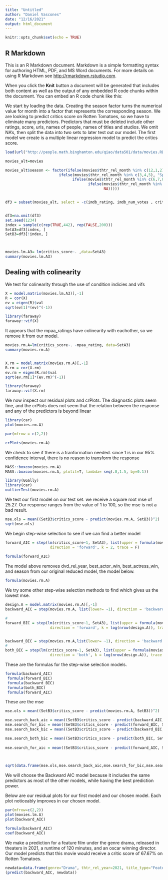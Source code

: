 ---
title: "Untitled"
author: "Daniel Vascones"
date: "12/16/2021"
output: html_document
---





```{r setup, include=FALSE}
knitr::opts_chunk$set(echo = TRUE)
```

## R Markdown

This is an R Markdown document. Markdown is a simple formatting syntax for authoring HTML, PDF, and MS Word documents. For more details on using R Markdown see <http://rmarkdown.rstudio.com>.

When you click the **Knit** button a document will be generated that includes both content as well as the output of any embedded R code chunks within the document. You can embed an R code chunk like this:





We start by loading the data. Creating the season factor turns the numerical value for month into a factor that represents the corresponding season. We are looking to predict critics score on Rotten Tomatoes, so we have to eliminate many predictors. Predictors that must be deleted include other ratings, score, urls, names of people, names of titles and studios. We omit NA's, then split the data into two sets to later test out our model. The first model we create is a multiple linear regression model to predict the critics score.

```{r}
load(url("http://people.math.binghamton.edu/qiao/data501/data/movies.RData"))

movies_alt=movies

movies_alt$season <- factor(ifelse(movies$thtr_rel_month %in% c(12,1,2), "Winter",
                        ifelse(movies$thtr_rel_month %in% c(3,4,5), "Spring",
                              ifelse(movies$thtr_rel_month %in% c(6,7,8), "Summer",
                                     ifelse(movies$thtr_rel_month %in% c(9,10,11), "Fall",
                                            NA)))))


df3 = subset(movies_alt, select = -c(imdb_rating, imdb_num_votes , critics_rating, audience_rating, audience_score, best_pic_nom, best_pic_win, top200_box, imdb_url, rt_url, actor1, actor2, actor3, actor4, actor5, director, title, studio, thtr_rel_month,thtr_rel_day, dvd_rel_month, dvd_rel_day))


df3=na.omit(df3)
set.seed(1234)
index = sample(c(rep(TRUE,442), rep(FALSE,200)))
SetA3=df3[index, ]
SetB3=df3[!index, ]



movies.lm.A3= lm(critics_score~. ,data=SetA3)
summary(movies.lm.A3)

```

## Dealing with colinearity
We test for colinearity through the use of condition indicies and vifs

```{r}
X = model.matrix(movies.lm.A3)[,-1]
R = cor(X)
ev = eigen(R)$val
sqrt(ev[1]*(ev)^(-1))

library(faraway)
faraway::vif(X)


```

It appears that the mpaa_ratings have colinearity with eachother, so we remove it from our model.


```{r}
movies.rm.A=lm(critics_score~. -mpaa_rating, data=SetA3)
summary(movies.rm.A)


X.rm = model.matrix(movies.rm.A)[,-1]
R.rm = cor(X.rm)
ev.rm = eigen(R.rm)$val
sqrt(ev.rm[1]*(ev.rm)^(-1))

library(faraway)
faraway::vif(X.rm)


```

We now inspect our residual plots and crPlots. The diagnostic plots seem fine, and the crPlots does not seem that the relation between the response and any of the predictors is beyond linear

```{r}

library(car)
plot(movies.rm.A)

par(mfrow = c(2,2))

crPlots(movies.rm.A)
```
We check to see if  there is a tranformation needed. since 1 is in our 95% confidence interval, there is no reason to transform the response

```{r}

MASS::boxcox(movies.rm.A)
MASS::boxcox(movies.rm.A, plotit=T, lambda= seq(.8,1.5, by=0.1))
```





```{r}
library(GGally)
library(car)
outlierTest(movies.rm.A)

```



We test our first model on our test set. we receive a square root mse of 25.27. Our response ranges from the value of 1 to 100, so the mse is not a bad result.

```{r}

mse.ols = mean((SetB3$critics_score - predict(movies.rm.A, SetB3))^2)              
sqrt(mse.ols)
```
We begin step-wise selection to see if we can find a better model

```{r}

forward_AIC = step(lm(critics_score~1, SetA3), list(upper = formula(movies.rm.A)), 
                    direction = 'forward', k = 2, trace = F)
 
formula(forward_AIC)
```

The model above removes dvd_rel_year, best_actor_win,  best_actress_win, and season from our original reduced model, the model below.
```{r}
formula(movies.rm.A)

```






We try some other step-wise selection methods to find which gives us the lowest mse.

```{r}
design.A = model.matrix(movies.rm.A)[,-1]
backward_AIC = step(movies.rm.A, list(lower= ~1), direction = 'backward', trace = F)

# 
forward_BIC = step(lm(critics_score~1, SetA3), list(upper = formula(movies.rm.A)), 
                    direction = 'forward', k = log(nrow(design.A)), trace = F)


backward_BIC = step(movies.rm.A,list(lower= ~1), direction = 'backward', k=log(nrow(design.A)), trace = F)
# 
both_BIC = step(lm(critics_score~1, SetA3), list(upper = formula(movies.rm.A), lower= ~ 1), 
                    direction = 'both', k = log(nrow(design.A)), trace = F)
```

These are the formulas for the step-wise selection models.

```{r}
formula(backward_AIC)
 formula(forward_BIC)
 formula(backward_BIC)
 formula(both_BIC)
 formula(forward_AIC)
```



These are the mse
```{r}
mse.ols = mean((SetB3$critics_score - predict(movies.rm.A, SetB3))^2)              

mse.search_back_aic = mean((SetB3$critics_score - predict(backward_AIC, SetB3))^2)  
mse.search_for_bic = mean((SetB3$critics_score - predict(forward_BIC, SetB3))^2) 
mse.search_back_bic = mean((SetB3$critics_score - predict(backward_BIC, SetB3))^2) 

mse.search_both_bic = mean((SetB3$critics_score - predict(both_BIC, SetB3))^2) 
                   
mse.search_for_aic = mean((SetB3$critics_score - predict(forward_AIC, SetB3))^2) 
                    


sqrt(data.frame(mse.ols,mse.search_back_aic,mse.search_for_bic,mse.search_back_bic, mse.search_both_bic, mse.search_for_aic))
```

We will choose the Backward AIC model because it includes the same predictors as most of the other models, while having the best prediction power.


Below are our residual plots for our first model and our chosen model. Each plot noticeably improves in our chosen model.
```{r}
par(mfrow=c(2,2))
plot(movies.lm.A)
plot(backward_AIC)

```


```{r}
formula(backward_AIC)
coef(backward_AIC)
```
We make a prediction for a feature film under the genre drama, released in theaters in 2021, a runtime of 120 minutes, and an oscar winning director.
Our model predicts that this movie would receive a critic score of 67.67% on Rotten Tomatoes.

```{r}
newdata=data.frame(genre="Drama", thtr_rel_year=2021, title_type="Feature Film" , runtime=120 , best_dir_win="yes")
(predict(backward_AIC, newdata))
```


